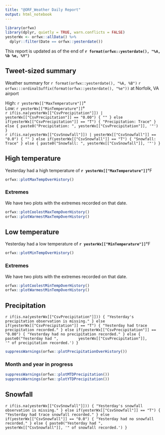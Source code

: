 ```yaml
---
title: "@ORF_Weather Daily Report"
output: html_notebook
---
```


```r
library(orfwx)
library(dplyr, quietly = TRUE, warn.conflicts = FALSE)
yesterWx <- orfwx::allData() %>%
  dplyr::filter(Date == orfwx::yesterdate())
```

This report is updated as of the end of 
**`r format(orfwx::yesterdate(), "%A, %b %e, %Y")`**

## Tweet-sized summary

Weather summary for `r format(orfwx::yesterdate(), "%A, %B")` 
`r orfwx:::ordinalSuffix(format(orfwx::yesterdate(), "%e"))` at Norfolk, VA
airport

High: `r yesterWx[["MaxTemperature"]]`°    
Low: `r yesterWx[["MinTemperature"]]`°    
`r if(is.na(yesterWx[["CsvPrecipitation"]]) | 
        yesterWx[["CsvPrecipitation"]] == "0.00") {
""
} else if(yesterWx[["CsvPrecipitation"]] == "T") {
"Precipitation: Trace"
} else {
paste0("Precipitation: ", yesterWx[["CsvPrecipitation"]], '"')
}`    
`r if(is.na(yesterWx[["CsvSnowfall"]]) | yesterWx[["CsvSnowfall"]] == "0.0") {
""
} else if(yesterWx[["CsvSnowfall"]] == "T") {
"Snowfall: Trace"
} else {
paste0("Snowfall: ", yesterWx[["CsvSnowfall"]], '"')
}`

## High temperature

Yesterday had a high temperature of **`r yesterWx[["MaxTemperature"]]`**°F

```r
orfwx::plotMaxTempOverHistory()
```

### Extremes

We have two plots with the extremes recorded on that date.

```r
orfwx::plotCoolestMaxTempOverHistory()
orfwx::plotWarmestMaxTempOverHistory()
```

## Low temperature

Yesterday had a low temperature of **`r yesterWx[["MinTemperature"]]`**°F

```r
orfwx::plotMinTempOverHistory()
```

### Extremes

We have two plots with the extremes recorded on that date.

```r
orfwx::plotCoolestMinTempOverHistory()
orfwx::plotWarmestMinTempOverHistory()
```

## Precipitation

`r if(is.na(yesterWx[["CsvPrecipitation"]])) {
"Yesterday's precipitation observation is missing."
} else if(yesterWx[["CsvPrecipitation"]] == "T") {
"Yesterday had trace precipitation recorded."
} else if(yesterWx[["CsvPrecipitation"]] == "0.00") {
"Yesterday had no precipitation recorded."
} else {
paste0("Yesterday had ", 
       yesterWx[["CsvPrecipitation"]], 
       '" of precipitation recorded.')
}`

```r
suppressWarnings(orfwx::plotPrecipitationOverHistory())
```

### Month and year in progress

```r
suppressWarnings(orfwx::plotMTDPrecipitation())
suppressWarnings(orfwx::plotYTDPrecipitation())
```

## Snowfall

`r if(is.na(yesterWx[["CsvSnowfall"]])) {
"Yesterday's snowfall observation is missing."
} else if(yesterWx[["CsvSnowfall"]] == "T") {
"Yesterday had trace snowfall recorded."
} else if(yesterWx[["CsvSnowfall"]] == "0.0") {
"Yesterday had no snowfall recorded."
} else {
paste0("Yesterday had ", yesterWx[["CsvSnowfall"]], '" of snowfall recorded.')
}`
